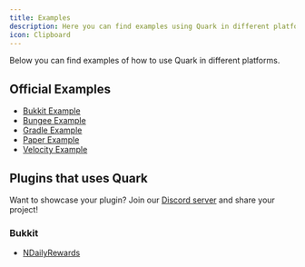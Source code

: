 ```yaml
---
title: Examples
description: Here you can find examples using Quark in different platforms.
icon: Clipboard
---
```


Below you can find examples of how to use Quark in different platforms.

## Official Examples
- [Bukkit Example](https://github.com/BX-Team/Quark/tree/master/examples/bukkit)
- [Bungee Example](https://github.com/BX-Team/Quark/tree/master/examples/bungee)
- [Gradle Example](https://github.com/BX-Team/Quark/tree/master/examples/gradle)
- [Paper Example](https://github.com/BX-Team/Quark/tree/master/examples/paper)
- [Velocity Example](https://github.com/BX-Team/Quark/tree/master/examples/velocity)

## Plugins that uses Quark

<Callout>Want to showcase your plugin? Join our [Discord server](https://discord.gg/qNyybSSPm5) and share your project!</Callout>

### Bukkit
- [NDailyRewards](https://github.com/BX-Team/NDailyRewards)
